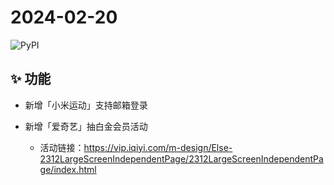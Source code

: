 # 2024-02-20

![PyPI](https://img.shields.io/badge/Pypi-v24.2.20-brightgreen)

## ✨ 功能

- 新增「小米运动」支持邮箱登录

- 新增「爱奇艺」抽白金会员活动
  - 活动链接：https://vip.iqiyi.com/m-design/Else-2312LargeScreenIndependentPage/2312LargeScreenIndependentPage/index.html
